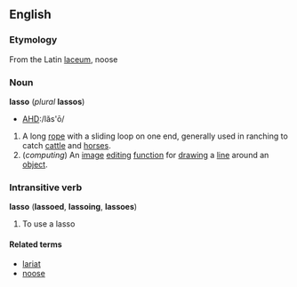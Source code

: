 ==English==
===Etymology===
From the Latin [[laceum]], noose
===Noun===
'''lasso''' (''plural'' '''lassos''')
*[[Pronunciation guide|AHD]]:/lăs'ō/
{{wikipedia}}
# A long [[rope]] with a sliding loop on one end, generally used in ranching to catch [[cattle]] and [[horses]].
#(''computing'') An [[image]] [[editing]] [[function]] for [[drawing]] a [[line]] around an [[object]].

===Intransitive verb===
'''lasso''' ('''lassoed''', '''lassoing''', '''lassoes''')
#To use a lasso

====Related terms====
*[[lariat]]
*[[noose]]